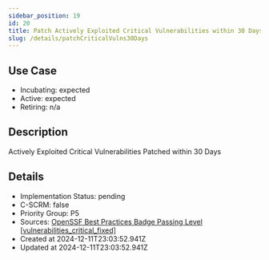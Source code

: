 ```yaml
---
sidebar_position: 19
id: 20
title: Patch Actively Exploited Critical Vulnerabilities within 30 Days
slug: /details/patchCriticalVulns30Days
---
```


## Use Case
<!-- LEVELS:START -->
- Incubating: expected
- Active: expected
- Retiring: n/a
<!-- LEVELS:END -->

<!-- DESCRIPTION:START -->
## Description
Actively Exploited Critical Vulnerabilities Patched within 30 Days
<!-- DESCRIPTION:END -->

<!-- DETAILS:START -->
## Details
- Implementation Status: pending
- C-SCRM: false
- Priority Group: P5
- Sources: [OpenSSF Best Practices Badge Passing Level [vulnerabilities_critical_fixed]](https://www.bestpractices.dev/en/criteria#0.vulnerabilities_critical_fixed)
- Created at 2024-12-11T23:03:52.941Z
- Updated at 2024-12-11T23:03:52.941Z
<!-- DETAILS:END -->
